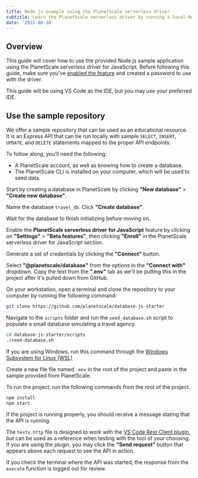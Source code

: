```yaml
---
title: Node.js example using the PlanetScale serverless driver
subtitle: Learn the PlanetScale serverless driver by running a local Node.js project.
date: '2022-08-18'
---
```



## Overview

This guide will cover how to use the provided Node.js sample application using the PlanetScale serverless driver for JavaScript. Before following this guide, make sure you've [enabled the feature](/docs/tutorials/planetscale-serverless-driver) and created a password to use with the driver.

<InfoBlock type="note">

This guide will be using VS Code as the IDE, but you may use your preferred IDE.

</InfoBlock>

## Use the sample repository

We offer a sample repository that can be used as an educational resource. It is an Express API that can be run locally with sample `SELECT`, `INSERT`, `UPDATE`, and `DELETE` statements mapped to the proper API endpoints.

To follow along, you’ll need the following:

- A PlanetScale account, as well as knowing how to create a database.
- The PlanetScale CLI is installed on your computer, which will be used to seed data.

Start by creating a database in PlanetScale by clicking **"New database"** > **"Create new database"**.

<ImageBlock alt='How to create a new database.' src={img0} />

Name the database `travel_db`. Click **"Create database"**.

<ImageBlock alt='The New database modal.' src={img1} />

Wait for the database to finish initializing before moving on.

<ImageBlock alt='The travel_db initializing.' src={img2} />

Enable the **PlanetScale serverless driver for JavaScript** feature by clicking on **"Settings"** > **"Beta features"**, then clicking **"Enroll"** in the PlanetScale serverless driver for JavaScript section.

<ImageBlock alt='Enable PlanetScale serverless driver for JavaScript for travel_db.' src={img3} />

Generate a set of credentials by clicking the **"Connect"** button.

<ImageBlock alt='The Connect button in the PlanetScale dashboard.' src={img4} />

Select **"@planetscale/database"** from the options in the **"Connect with"** dropdown. Copy the text from the **".env"** tab as we'll be putting this in the project after it's pulled down from GitHub.

<ImageBlock alt='The Connect modal.' src={img5} />

On your workstation, open a terminal and clone the repository to your computer by running the following command:

```bash
git clone https://github.com/planetscale/database-js-starter
```

Navigate to the `scripts` folder and run the `seed_database.sh` script to populate a small database simulating a travel agency.

```bash
cd database-js-starter/scripts
./seed-database.sh
```

<InfoBlock type="note">

If you are using Windows, run this command through the [Windows Subsystem for Linux (WSL)](https://docs.microsoft.com/en-us/windows/wsl/)

</InfoBlock>

Create a new file file named `.env` in the root of the project and paste in the sample provided from PlanetScale.

<ImageBlock alt='The .env example.' src={img6} />

To run the project, run the following commands from the root of the project.

```bash
npm install
npm start
```

If the project is running properly, you should receive a message stating that the API is running.

<ImageBlock alt='The terminal running the sample project.' src={img7} />

The `tests.http` file is designed to work with the [VS Code Rest Client plugin](https://marketplace.visualstudio.com/items?itemName=humao.rest-client), but can be used as a reference when testing with the tool of your choosing. If you are using the plugin, you may click the **"Send request"** button that appears above each request to see the API in action.

<ImageBlock alt='An example of a POST request to the sample project.' src={img8} />

If you check the terminal where the API was started, the response from the `execute` function is logged out for review.

<ImageBlock alt='The console output after a hotel is added.' src={img9} />

<GetHelp />
